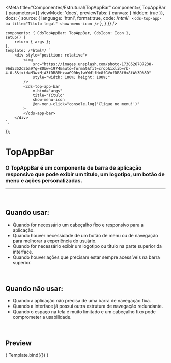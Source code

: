 
<Meta
	title="Componentes/Estrutural/TopAppBar"
	component={ TopAppBar }
	parameters={{
		viewMode: 'docs',
		previewTabs: { canvas: { hidden: true }},
		docs: {
			source: {
				language: 'html',
				format:true,
				code: /*html*/ `
<cds-top-app-ba
	title="Título legal"
	show-menu-icon
/>`
			},
		}
	}}
/>

	components: { CdsTopAppBar: TopAppBar, CdsIcon: Icon },
	setup() {
		return { args };
	},
	template: /*html*/ `
		<div style="position: relative">
			<img
				src="https://images.unsplash.com/photo-1738526787238-96d5352c2ba9?q=80&w=1974&auto=format&fit=crop&ixlib=rb-4.0.3&ixid=M3wxMjA3fDB8MHxwaG90by1wYWdlfHx8fGVufDB8fHx8fA%3D%3D"
				style="width: 100%; height: 100%;"
			/>
			<cds-top-app-bar
				v-bind="args"
				title="Título"
				show-menu-icon
				@on-menu-click="console.log('Clique no menu!')"
			>
			</cds-app-bar>
		</div>
	`,
});


# TopAppBar

### O TopAppBar é um componente de barra de aplicação responsivo que pode exibir um título, um logotipo, um botão de menu e ações personalizadas.
---
<br />

## Quando usar:
- Quando for necessário um cabeçalho fixo e responsivo para a aplicação.
- Quando houver necessidade de um botão de menu ou de navegação para melhorar a experiência do usuário.
- Quando for necessário exibir um logotipo ou título na parte superior da interface.
- Quando houver ações que precisam estar sempre acessíveis na barra superior.


<br />

## Quando não usar:
- Quando a aplicação não precisa de uma barra de navegação fixa.
- Quando a interface já possui outra estrutura de navegação redundante.
- Quando o espaço na tela é muito limitado e um cabeçalho fixo pode comprometer a usabilidade.

<br />

## Preview

<Canvas>
	<Story
		name="TopAppBar"
		args={{
			title: 'Título bacana',
		}}
	>
		{ Template.bind({}) }
	</Story>
</Canvas>

<ArgsTable story="TopAppBar" />
